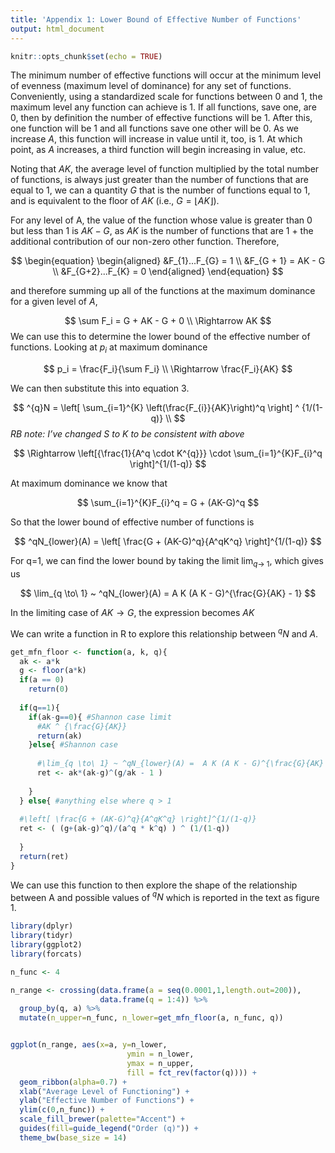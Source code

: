 ```yaml
---
title: 'Appendix 1: Lower Bound of Effective Number of Functions'
output: html_document
---
```


```r
knitr::opts_chunk$set(echo = TRUE)
```

The minimum number of effective functions will occur at the minimum level of evenness (maximum level of dominance) for any set of functions. Conveniently, using a standardized scale for functions between 0 and 1, the maximum level any function can achieve is 1. If all functions, save one, are 0, then by definition the number of effective functions will be 1. After this, one function will be 1 and all functions save one other will be 0. As we increase $A$, this function will increase in value until it, too, is 1. At which point, as $A$ increases, a third function will begin increasing in value, etc.

Noting that $AK$, the average level of function multiplied by the total number of functions, is always just greater than the number of functions that are equal to 1, we can a quantity $G$ that is the number of functions equal to 1, and is equivalent to the floor of $AK$ (i.e., $G  = \lfloor AK \rfloor$).

For any level of A, the value of the function whose value is greater than 0 but less than 1 is $AK - G$, as $AK$ is the number of functions that are 1 + the additional contribution of our non-zero other function. Therefore,

$$
\begin{equation}
\begin{aligned} 
&F_{1}...F_{G} = 1 \\
&F_{G + 1} = AK - G \\
&F_{G+2}...F_{K} = 0
\end{aligned} 
\end{equation}
$$

and therefore summing up all of the functions at the maximum dominance for a given level of $A$,

$$
\sum F_i = G + AK - G + 0  \\
\Rightarrow AK 
$$
We can use this to determine the lower bound of the effective number of functions. Looking at $p_i$ at maximum dominance


$$
p_i = \frac{F_i}{\sum F_i} \\
\Rightarrow \frac{F_i}{AK} 
$$

We can then substitute this into equation 3.

$$
^{q}N = \left[ \sum_{i=1}^{K} \left(\frac{F_{i}}{AK}\right)^q \right] ^ {1/(1-q)} \\
$$
*RB note: I've changed S to K to be consistent with above*

$$
\Rightarrow \left[{\frac{1}{A^q \cdot K^{q}}} \cdot \sum_{i=1}^{K}F_{i}^q \right]^{1/(1-q)}
$$

At maximum dominance we know that 

$$
\sum_{i=1}^{K}F_{i}^q  = G + (AK-G)^q
$$

So that the lower bound of effective number of functions is

$$
^qN_{lower}(A) = \left[ \frac{G + (AK-G)^q}{A^qK^q} \right]^{1/(1-q)}
$$

For q=1, we can find the lower bound by taking the limit $\lim_{q \to\ 1}$, which gives us

$$
\lim_{q \to\ 1} ~ ^qN_{lower}(A) =  A K (A K - G)^{\frac{G}{AK} - 1}
$$

<!-- I am not sure we need this section, perhaps just delete?-->

<!-- Alternatively, we can re-arranging the limit by substituting in for $p_i$. -->

<!-- $$ -->

<!-- \begin{equation} -->
<!-- \begin{aligned} -->
<!-- &^{1}N_{lower} = \exp\left(-\sum p_i \;\log\; p_i \right) \\ -->
<!-- &\Rightarrow \exp\left(-\sum \frac{F_i}{AK} \;\log\; \frac{F_i}{AK} \right)\\ -->
<!-- &\Rightarrow \exp\left(-\frac{1}{AK}  \sum (F_i \; \log \; F_i \; - F_i\; \log \; AK) \right) \\ -->
<!-- \end{aligned} -->
<!-- \end{equation} -->
<!-- $$ -->
<!-- Taking 0 log 0 = 0 and noting that log 1 = 0, we can use our previous exploration of the three possible values for $F_i$ at maximum dominance ($AK - G$) and plug those in to the above equation to get -->

<!-- $$ -->
<!-- \begin{equation} -->

<!-- \begin{aligned} -->
<!-- &^{1}N_{lower} =  \exp\left(-\frac{1}{AK}  \Bigl[ (AK-G)\;\log(AK-G) - G \; \log AK - (AK-G) \;\log\; AK \Bigr] \right)\\ -->
<!-- &\Rightarrow  \exp\left(\frac{G}{AK}\;\log AK + \frac{AK-G}{AK}\;\log AK - \frac{AK-G}{AK}\; \log(AK-G) \right) \\ -->
<!-- &\Rightarrow A K (A K - G)^{\frac{G}{AK} - 1} -->
<!-- \end{aligned} -->
<!-- \end{equation} -->
<!-- $$ -->


In the limiting case of $AK \to G$, the expression becomes $AK$

We can write a function in R to explore this relationship between $^qN$ and $A$.

```r
get_mfn_floor <- function(a, k, q){
  ak <- a*k
  g <- floor(a*k)
  if(a == 0)
    return(0)
  
  if(q==1){
    if(ak-g==0){ #Shannon case limit
      #AK ^ {\frac{G}{AK}}
      return(ak)
    }else{ #Shannon case
      
      #\lim_{q \to\ 1} ~ ^qN_{lower}(A) =  A K (A K - G)^{\frac{G}{AK} - 1}
      ret <- ak*(ak-g)^(g/ak - 1 )
      
    }
  } else{ #anything else where q > 1
    
  #\left[ \frac{G + (AK-G)^q}{A^qK^q} \right]^{1/(1-q)}
  ret <- ( (g+(ak-g)^q)/(a^q * k^q) ) ^ (1/(1-q))
  
  }
  return(ret)
}
```


We can use this function to then explore the shape of the relationship between A and possible values of $^qN$ which is reported in the text as figure 1.



```r

library(dplyr)
library(tidyr)
library(ggplot2)
library(forcats)

n_func <- 4

n_range <- crossing(data.frame(a = seq(0.0001,1,length.out=200)), 
                    data.frame(q = 1:4)) %>%
  group_by(q, a) %>%
  mutate(n_upper=n_func, n_lower=get_mfn_floor(a, n_func, q))


ggplot(n_range, aes(x=a, y=n_lower, 
                          ymin = n_lower,
                          ymax = n_upper,
                          fill = fct_rev(factor(q)))) +
  geom_ribbon(alpha=0.7) +
  xlab("Average Level of Functioning") +
  ylab("Effective Number of Functions") +
  ylim(c(0,n_func)) +
  scale_fill_brewer(palette="Accent") +
  guides(fill=guide_legend("Order (q)")) +
  theme_bw(base_size = 14)
```

